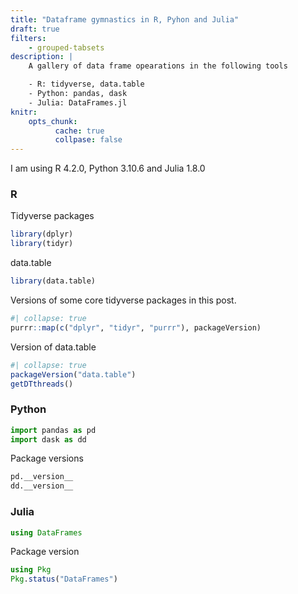 ```yaml
---
title: "Dataframe gymnastics in R, Pyhon and Julia"
draft: true
filters:
    - grouped-tabsets
description: |
    A gallery of data frame opearations in the following tools

    - R: tidyverse, data.table
    - Python: pandas, dask
    - Julia: DataFrames.jl
knitr:
    opts_chunk:
          cache: true
          collpase: false
---
```


I am using R 4.2.0, Python 3.10.6 and Julia 1.8.0

::: {.panel-tabset}

### R
Tidyverse packages

```r
library(dplyr)
library(tidyr)
```

data.table

```r
library(data.table)
```

Versions of some core tidyverse packages in this post.

```r
#| collapse: true
purrr::map(c("dplyr", "tidyr", "purrr"), packageVersion)
```

Version of data.table

```r
#| collapse: true
packageVersion("data.table")
getDTthreads()
```


### Python

```python
import pandas as pd
import dask as dd
```

Package versions

```python
pd.__version__
dd.__version__
```


### Julia

```julia
using DataFrames
```

Package version

```julia
using Pkg
Pkg.status("DataFrames")
```


:::

